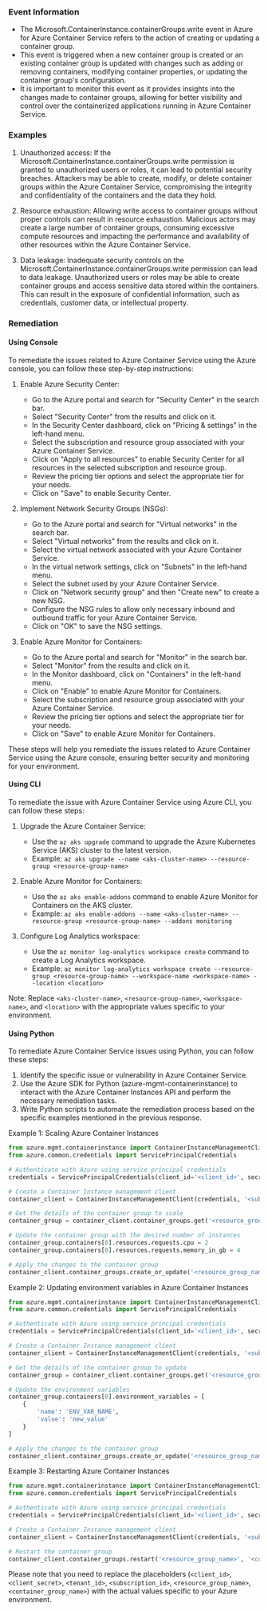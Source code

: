 
### Event Information

- The Microsoft.ContainerInstance.containerGroups.write event in Azure for Azure Container Service refers to the action of creating or updating a container group.
- This event is triggered when a new container group is created or an existing container group is updated with changes such as adding or removing containers, modifying container properties, or updating the container group's configuration.
- It is important to monitor this event as it provides insights into the changes made to container groups, allowing for better visibility and control over the containerized applications running in Azure Container Service.


### Examples

1. Unauthorized access: If the Microsoft.ContainerInstance.containerGroups.write permission is granted to unauthorized users or roles, it can lead to potential security breaches. Attackers may be able to create, modify, or delete container groups within the Azure Container Service, compromising the integrity and confidentiality of the containers and the data they hold.

2. Resource exhaustion: Allowing write access to container groups without proper controls can result in resource exhaustion. Malicious actors may create a large number of container groups, consuming excessive compute resources and impacting the performance and availability of other resources within the Azure Container Service.

3. Data leakage: Inadequate security controls on the Microsoft.ContainerInstance.containerGroups.write permission can lead to data leakage. Unauthorized users or roles may be able to create container groups and access sensitive data stored within the containers. This can result in the exposure of confidential information, such as credentials, customer data, or intellectual property.

### Remediation

#### Using Console

To remediate the issues related to Azure Container Service using the Azure console, you can follow these step-by-step instructions:

1. Enable Azure Security Center:
   - Go to the Azure portal and search for "Security Center" in the search bar.
   - Select "Security Center" from the results and click on it.
   - In the Security Center dashboard, click on "Pricing & settings" in the left-hand menu.
   - Select the subscription and resource group associated with your Azure Container Service.
   - Click on "Apply to all resources" to enable Security Center for all resources in the selected subscription and resource group.
   - Review the pricing tier options and select the appropriate tier for your needs.
   - Click on "Save" to enable Security Center.

2. Implement Network Security Groups (NSGs):
   - Go to the Azure portal and search for "Virtual networks" in the search bar.
   - Select "Virtual networks" from the results and click on it.
   - Select the virtual network associated with your Azure Container Service.
   - In the virtual network settings, click on "Subnets" in the left-hand menu.
   - Select the subnet used by your Azure Container Service.
   - Click on "Network security group" and then "Create new" to create a new NSG.
   - Configure the NSG rules to allow only necessary inbound and outbound traffic for your Azure Container Service.
   - Click on "OK" to save the NSG settings.

3. Enable Azure Monitor for Containers:
   - Go to the Azure portal and search for "Monitor" in the search bar.
   - Select "Monitor" from the results and click on it.
   - In the Monitor dashboard, click on "Containers" in the left-hand menu.
   - Click on "Enable" to enable Azure Monitor for Containers.
   - Select the subscription and resource group associated with your Azure Container Service.
   - Review the pricing tier options and select the appropriate tier for your needs.
   - Click on "Save" to enable Azure Monitor for Containers.

These steps will help you remediate the issues related to Azure Container Service using the Azure console, ensuring better security and monitoring for your environment.

#### Using CLI

To remediate the issue with Azure Container Service using Azure CLI, you can follow these steps:

1. Upgrade the Azure Container Service: 
   - Use the `az aks upgrade` command to upgrade the Azure Kubernetes Service (AKS) cluster to the latest version.
   - Example: `az aks upgrade --name <aks-cluster-name> --resource-group <resource-group-name>`

2. Enable Azure Monitor for Containers:
   - Use the `az aks enable-addons` command to enable Azure Monitor for Containers on the AKS cluster.
   - Example: `az aks enable-addons --name <aks-cluster-name> --resource-group <resource-group-name> --addons monitoring`

3. Configure Log Analytics workspace:
   - Use the `az monitor log-analytics workspace create` command to create a Log Analytics workspace.
   - Example: `az monitor log-analytics workspace create --resource-group <resource-group-name> --workspace-name <workspace-name> --location <location>`

Note: Replace `<aks-cluster-name>`, `<resource-group-name>`, `<workspace-name>`, and `<location>` with the appropriate values specific to your environment.

#### Using Python

To remediate Azure Container Service issues using Python, you can follow these steps:

1. Identify the specific issue or vulnerability in Azure Container Service.
2. Use the Azure SDK for Python (azure-mgmt-containerinstance) to interact with the Azure Container Instances API and perform the necessary remediation tasks.
3. Write Python scripts to automate the remediation process based on the specific examples mentioned in the previous response.

Example 1: Scaling Azure Container Instances
```python
from azure.mgmt.containerinstance import ContainerInstanceManagementClient
from azure.common.credentials import ServicePrincipalCredentials

# Authenticate with Azure using service principal credentials
credentials = ServicePrincipalCredentials(client_id='<client_id>', secret='<client_secret>', tenant='<tenant_id>')

# Create a Container Instance management client
container_client = ContainerInstanceManagementClient(credentials, '<subscription_id>')

# Get the details of the container group to scale
container_group = container_client.container_groups.get('<resource_group_name>', '<container_group_name>')

# Update the container group with the desired number of instances
container_group.containers[0].resources.requests.cpu = 2
container_group.containers[0].resources.requests.memory_in_gb = 4

# Apply the changes to the container group
container_client.container_groups.create_or_update('<resource_group_name>', '<container_group_name>', container_group)
```

Example 2: Updating environment variables in Azure Container Instances
```python
from azure.mgmt.containerinstance import ContainerInstanceManagementClient
from azure.common.credentials import ServicePrincipalCredentials

# Authenticate with Azure using service principal credentials
credentials = ServicePrincipalCredentials(client_id='<client_id>', secret='<client_secret>', tenant='<tenant_id>')

# Create a Container Instance management client
container_client = ContainerInstanceManagementClient(credentials, '<subscription_id>')

# Get the details of the container group to update
container_group = container_client.container_groups.get('<resource_group_name>', '<container_group_name>')

# Update the environment variables
container_group.containers[0].environment_variables = [
    {
        'name': 'ENV_VAR_NAME',
        'value': 'new_value'
    }
]

# Apply the changes to the container group
container_client.container_groups.create_or_update('<resource_group_name>', '<container_group_name>', container_group)
```

Example 3: Restarting Azure Container Instances
```python
from azure.mgmt.containerinstance import ContainerInstanceManagementClient
from azure.common.credentials import ServicePrincipalCredentials

# Authenticate with Azure using service principal credentials
credentials = ServicePrincipalCredentials(client_id='<client_id>', secret='<client_secret>', tenant='<tenant_id>')

# Create a Container Instance management client
container_client = ContainerInstanceManagementClient(credentials, '<subscription_id>')

# Restart the container group
container_client.container_groups.restart('<resource_group_name>', '<container_group_name>')
```

Please note that you need to replace the placeholders (`<client_id>`, `<client_secret>`, `<tenant_id>`, `<subscription_id>`, `<resource_group_name>`, `<container_group_name>`) with the actual values specific to your Azure environment.

